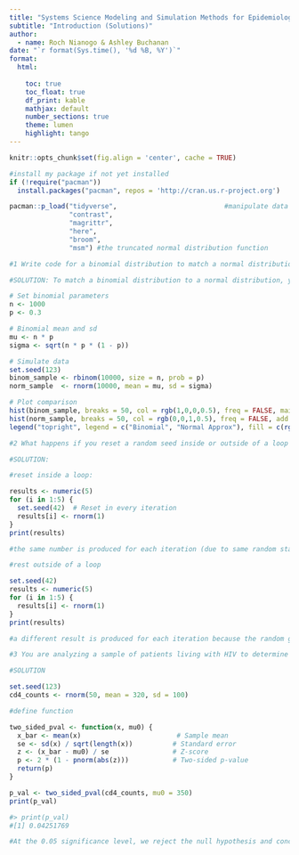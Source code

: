 ```yaml
---
title: "Systems Science Modeling and Simulation Methods for Epidemiologic Research: A Tutorial"
subtitle: "Introduction (Solutions)"
author:
  - name: Roch Nianogo & Ashley Buchanan
date: "`r format(Sys.time(), '%d %B, %Y')`"
format:
  html:
    
    toc: true
    toc_float: true
    df_print: kable
    mathjax: default
    number_sections: true
    theme: lumen
    highlight: tango
---
```



```r
knitr::opts_chunk$set(fig.align = 'center', cache = TRUE)

#install my package if not yet installed
if (!require("pacman"))
  install.packages("pacman", repos = 'http://cran.us.r-project.org')

pacman::p_load("tidyverse",                           #manipulate data
               "contrast",
               "magrittr",
               "here",
               "broom",
               "msm") #the truncated normal distribution function
```


```r
#1 Write code for a binomial distribution to match a normal distribution. What are the parameters for each?

#SOLUTION: To match a binomial distribution to a normal distribution, you're typically trying to approximate the binomial with a normal distribution when the number of trials is large. mu = np and sigma^2 = np(1-p). This approximation works well when n is large and p is not too close to 0 or 1. 

# Set binomial parameters
n <- 1000
p <- 0.3

# Binomial mean and sd
mu <- n * p
sigma <- sqrt(n * p * (1 - p))

# Simulate data
set.seed(123)
binom_sample <- rbinom(10000, size = n, prob = p)
norm_sample  <- rnorm(10000, mean = mu, sd = sigma)

# Plot comparison
hist(binom_sample, breaks = 50, col = rgb(1,0,0,0.5), freq = FALSE, main = "Binomial vs Normal Approximation", xlab = "Value")
hist(norm_sample, breaks = 50, col = rgb(0,0,1,0.5), freq = FALSE, add = TRUE)
legend("topright", legend = c("Binomial", "Normal Approx"), fill = c(rgb(1,0,0,0.5), rgb(0,0,1,0.5)))

```

```r
#2 What happens if you reset a random seed inside or outside of a loop in R? Please write sample code to demonstrate.

#SOLUTION:

#reset inside a loop:

results <- numeric(5)
for (i in 1:5) {
  set.seed(42)  # Reset in every iteration
  results[i] <- rnorm(1)
}
print(results)

#the same number is produced for each iteration (due to same random starting point)

#rest outside of a loop

set.seed(42)
results <- numeric(5)
for (i in 1:5) {
  results[i] <- rnorm(1)
}
print(results)

#a different result is produced for each iteration because the random generator progresses
```

```r
#3 You are analyzing a sample of patients living with HIV to determine whether their average CD4 cell count differs from a known reference value used in clinical guidelines. Simulate a sample of CD4 cell counts from 50 individuals from a normal distribution with mean 320 cells/mm3 and standard deviation 100 cells/mm3. Using the functions for the normal distribution in R, compute the sample mean, standard error and z-score. Return a two-sided p-value for a test of the null hypothesis H0: mu = 350 vs. H0: mu != 50. Use your function to calculate the p-value for testing whether the sample’s average CD4 count is significantly different from 350 cells/mm³. Report the p-value and state whether the difference is statistically significant at the 0.05 level.

#SOLUTION

set.seed(123)
cd4_counts <- rnorm(50, mean = 320, sd = 100)

#define function

two_sided_pval <- function(x, mu0) {
  x_bar <- mean(x)                        # Sample mean
  se <- sd(x) / sqrt(length(x))          # Standard error
  z <- (x_bar - mu0) / se                # Z-score
  p <- 2 * (1 - pnorm(abs(z)))           # Two-sided p-value
  return(p)
}

p_val <- two_sided_pval(cd4_counts, mu0 = 350)
print(p_val)

#> print(p_val)
#[1] 0.04251769

#At the 0.05 significance level, we reject the null hypothesis and conclude that the average CD4 cell count in our sample is signficiantly different from the population mean of 350 cells/mm3.
```

